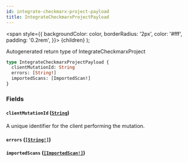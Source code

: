 ```yaml
---
id: integrate-checkmarx-project-payload
title: IntegrateCheckmarxProjectPayload
---
```


<span
style={{
      backgroundColor: color,
      borderRadius: '2px',
      color: '#fff',
      padding: '0.2rem',
    }}>
{children}
</span>
);

Autogenerated return type of IntegrateCheckmarxProject

```graphql
type IntegrateCheckmarxProjectPayload {
  clientMutationId: String
  errors: [String!]
  importedScans: [ImportedScan!]
}
```

### Fields

#### `clientMutationId` ([`String`](/api/graphql/documentation/scalars/string))

A unique identifier for the client performing the mutation.

#### `errors` ([`[String!]`](/api/graphql/documentation/scalars/string))

#### `importedScans` ([`[ImportedScan!]`](/api/graphql/documentation/objects/imported-scan))
